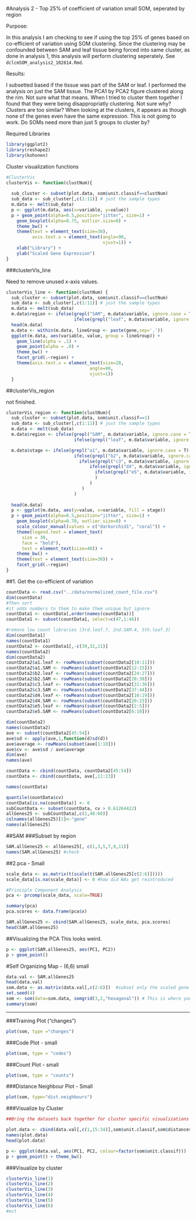 #Analysis 2 - Top 25% of coefficient of variation small SOM, seperated by region

Purpose:

In this analysis I am checking to see if using the top 25% of genes based on co-efficient of variation using SOM clustering.  Since the clustering may be confounded between SAM and leaf tissue being forced into same cluster, as done in analysis 1, this analysis will perform clustering seperately. See `dclcmSOM_analysis2_102814.Rmd`.  

Results:

I subsetted based if the tissue was part of the SAM or leaf.  I performed the analysis on just the SAM tissue.  The PCA1 by PCA2 figure clustered along the rim.  Not sure what that means.  When I tried to cluster them together I found that they were being disappropriatly clustering.  Not sure why?  Clusters are too similar?  When looking at the clusters, it appears as though none of the genes even have the same expression.  This is not going to work.  Do SOMs need more than just 5 groups to cluster by?


Required Libraries
```r
library(ggplot2)
library(reshape2)
library(kohonen)
```

Cluster visualization functions 

```r
#ClusterVis
clusterVis <- function(clustNum){
  
  sub_cluster <- subset(plot.data, som$unit.classif==clustNum)
  sub_data <- sub_cluster[,c(1:11)] # just the sample types
  m.data <- melt(sub_data) 
  p <- ggplot(m.data, aes(x=variable, y=value))
  p + geom_point(alpha=0.5,position="jitter", size=1) + 
    geom_boxplot(alpha=0.75, outlier.size=0) + 
    theme_bw() + 
    theme(text = element_text(size=30),
          axis.text.x = element_text(angle=90, 
                                     vjust=1)) +
    xlab("Library") +
    ylab("Scaled Gene Expression")
}
```

###clusterVis_line

Need to remove unused x-axis values. 

```r
clusterVis_line <- function(clustNum) {
  sub_cluster <- subset(plot.data, som$unit.classif==clustNum)
  sub_data <- sub_cluster[,c(1:11)] # just the sample types
  m.data <- melt(sub_data)
  m.data$region <- ifelse(grepl("SAM", m.data$variable, ignore.case = T), "SAM", 
                          ifelse(grepl("leaf", m.data$variable, ignore.case = T), "leaf", "other"))
  head(m.data)
  m.data <- within(m.data, lineGroup <- paste(gene,sep='.'))
  ggplot(m.data, aes(variable, value, group = lineGroup)) + 
    geom_line(alpha = .1) + 
    geom_point(alpha = .0) +
    theme_bw() +
    facet_grid(.~region) +
    theme(axis.text.x = element_text(size=20, 
                                angle=90, 
                                vjust=1))
  }

```

##clusterVis_region 

not finished. 
```r
clusterVis_region <- function(clustNum){
  sub_cluster <- subset(plot.data, som$unit.classif==1)
  sub_data <- sub_cluster[,c(1:11)] # just the sample types
  m.data <- melt(sub_data)
  m.data$region <- ifelse(grepl("SAM", m.data$variable, ignore.case = T), "SAM", 
                          ifelse(grepl("leaf", m.data$variable, ignore.case = T), "leaf", "other"))

  m.data$stage <- ifelse(grepl("a1", m.data$variable, ignore.case = T), "1", 
                          ifelse(grepl("b2", m.data$variable, ignore.case = T), "2", 
                            ifelse(grepl("c3", m.data$variable, ignore.case = T), "3", 
                                ifelse(grepl("d4", m.data$variable, ignore.case = T), "4",
                                  ifelse(grepl("e5", m.data$variable, ignore.case = T), "5", "other")
                                  )
                                )
                             )
                          )
  
  head(m.data)       
  p <- ggplot(m.data, aes(y=value, x=variable, fill = stage))
  p + geom_point(alpha=0.5,position="jitter", size=1) + 
    geom_boxplot(alpha=0.70, outlier.size=0) +
    scale_colour_manual(values = c("darkorchid1", "coral")) +
    theme(legend.text = element_text(
      size = 30, 
      face = "bold"), 
      text = element_text(size=40)) + 
    theme_bw() + 
    theme(text = element_text(size=30)) +
    facet_grid(.~region) 
}
```


##1. Get the co-efficient of variation

```r
countData <- read.csv("../data/normalized_count_file.csv")
dim(countData)
#Then sort
#it adds numbers to them to make them unique but ignore
countData1 <- countData[,order(names(countData))]
countData1 <- subset(countData1, select=c(47,1:46))
```

```r
#remove low count libraries (3rd.leaf.7, 2nd.SAM.4, 5th.leaf.3)
dim(countData1)
names(countData1)
countData2 <- countData1[,-c(39,32,11)]
names(countData2)
dim(countData2)
countData2$a1.leaf <- rowMeans(subset(countData2[10:11]))
countData2$a1.SAM <- rowMeans(subset(countData2[12:15]))
countData2$b2.leaf <- rowMeans(subset(countData2[24:27]))
countData2$b2.SAM <- rowMeans(subset(countData2[28:30]))
countData2$c3.leaf <- rowMeans(subset(countData2[31:36]))
countData2$c3.SAM <- rowMeans(subset(countData2[37:44]))
countData2$d4.leaf <- rowMeans(subset(countData2[16:19]))
countData2$d4.SAM <- rowMeans(subset(countData2[20:23]))
countData2$e5.leaf <- rowMeans(subset(countData2[2:5]))
countData2$e5.SAM <- rowMeans(subset(countData2[6:10]))

dim(countData2)
names(countData2)
ave <- subset(countData2[45:54])
ave$sd <- apply(ave,1,function(d)sd(d))
ave$average <- rowMeans(subset(ave[1:10]))
ave$cv <- ave$sd / ave$average
dim(ave)
names(ave)

countData <- cbind(countData, countData2[45:54])
countData <- cbind(countData, ave[,11:13])

names(countData)
```

```r
quantile(countData$cv)
countData[is.na(countData)] <- 0
subCountData <- subset(countData, cv > 0.61264422)
allGenes25 <- subCountData[,c(1,48:60)]
colnames(allGenes25)[1]<-"gene"
names(allGenes25)

```

##SAM
###Subset by region

```r
SAM.allGenes25 <- allGenes25[, c(1,3,5,7,9,11)]
names(SAM.allGenes25) #check
```

##2.pca - Small

```r
scale_data <- as.matrix(t(scale(t(SAM.allGenes25[c(2:6)]))))
scale_data[is.na(scale_data)] <- 0 #how did NAs get reintroduced

#Principle Component Analysis
pca <- prcomp(scale_data, scale=TRUE) 

summary(pca) 
pca.scores <- data.frame(pca$x)

SAM.allGenes25 <- cbind(SAM.allGenes25, scale_data, pca.scores) 
head(SAM.allGenes25)
```

##Visualizing the PCA
This looks weird.

```r
p <- ggplot(SAM.allGenes25, aes(PC1, PC2))
p + geom_point()
```

#Self Organizing Map - (6,6) small

```r
data.val <- SAM.allGenes25
head(data.val)
som.data <- as.matrix(data.val[,c(2:6)])  #subset only the scaled gene expression values
set.seed(4)
som <- som(data=som.data, somgrid(3,2,"hexagonal")) # This is where you change the size of the map
summary(som)
```

-----------------

###Training Plot ("changes") 

```r
plot(som, type ="changes")
```

###Code Plot - small

```r
plot(som, type = "codes") 
```

###Count Plot - small

```r
plot(som, type = "counts")
```

###Distance Neighbour Plot - Small

```r
plot(som, type="dist.neighbours")
```

###Visualize by Cluster

```r
##Bring the datasets back together for cluster specific visualizations

plot.data <- cbind(data.val[,c(1,15:34)],som$unit.classif,som$distances)
names(plot.data)
head(plot.data)
```

```r
p <- ggplot(data.val, aes(PC1, PC2, colour=factor(som$unit.classif))) 
p + geom_point() + theme_bw()
```

###Visualize by cluster

```r
clusterVis_line(1)
clusterVis_line(2)
clusterVis_line(3)
clusterVis_line(4)
clusterVis_line(5)
clusterVis_line(6)
#ect
```
